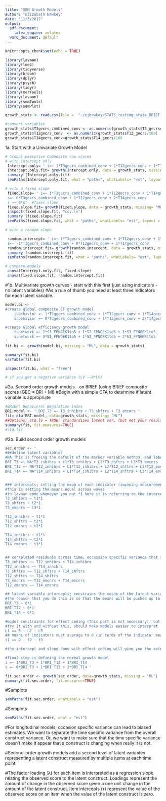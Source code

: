 ```yaml
---
title: "SEM Growth Models"
author: "Elizabeth Hawkey"
date: "11/5/2017"
output:
  pdf_document: 
    latex_engine: xelatex
  word_document: default
---
```


```r
knitr::opts_chunk$set(echo = TRUE)
```

```r

library(lavaan)
library(lme4)
library(tidyverse)
library(broom)
library(dplyr)
library(psych)
library(tidyr)
library(merTools)
library(lavaan)
library(semTools)
library(semPlot)

growth_stats <- read.csv(file =  "~/ejhawkey/STATS_resting_state_BRIEF.csv")

#convert variables
growth_stats$T3gecrs_combined_conv <- as.numeric(growth_stats$T3_gecrscombined/100)
growth_stats$T12gecrs_conv  <- as.numeric(growth_stats$T12_gecrs/100)
growth_stats$T14gecrs_conv=growth_stats$T14_gecrs/100
```


1a. Start with a Univariate Growth Model
```r
# Global Executive Composite raw scores
# with intercept only 
 Intercept.only= ' i=~ 1*T3gecrs_combined_conv + 1*T12gecrs_conv + 1*T14gecrs_conv' 
 Intercept.only.fit= growth(Intercept.only, data = growth_stats, missing= "ML")
 summary (Intercept.only.fit)
 semPaths(Intercept.only.fit, what = "paths", whatLabels= "est", layout = "tree")

# with a fixed slope
 fixed.slope= ' i=~ 1*T3gecrs_combined_conv + 1*T12gecrs_conv + 1*T14gecrs_conv
 s=~ 0*T3gecrs_combined_conv + 1*T12gecrs_conv + 2*T14gecrs_conv
 s ~~ 0*s'  #fixes slope
 fixed.slope.fit= growth(fixed.slope, data = growth_stats, missing= "ML")
 inspect(fixed.slope.fit, "cov.lv")
 summary (fixed.slope.fit)
 semPaths(fixed.slope.fit, what = "paths", whatLabels= "est", layout = "tree")

# with a random slope

 random.intercept= ' i=~ 1*T3gecrs_combined_conv + 1*T12gecrs_conv + 1*T14gecrs_conv
 s=~ -1*T3gecrs_combined_conv + 0*T12gecrs_conv + 1*T14gecrs_conv'
 random.intercept.fit= growth(random.intercept, data = growth_stats, missing= "ML")
 summary (random.intercept.fit)
 semPaths(random.intercept.fit, what = "paths", whatLabels= "est", layout = "tree")

# compare models 
 anova(Intercept.only.fit, fixed.slope)
 anova(fixed.slope.fit, random.intercept.fit)

```

#1b. Multivariate growth curves - start with this first (just using indicators - no latent variables)
#As a rule of thumb you need at least three indicators for each latent variable.

```r

model.bi <- '
#create global composite EF growth model
    i.behavior =~ 1*T3gecrs_combined_conv + 1*T12gecrs_conv + 1*T14gecrs_conv
    s.behavior =~ 0*T3gecrs_combined_conv + 1*T12gecrs_conv + 2*T14gecrs_conv 

#create Global efficiency growth model 
    i.network =~ 1*S1_FPNGEK1to5 + 1*S2_FPNGEK1to5 + 1*S3_FPNGEK1to5 
    s.network =~ 0*S1_FPNGEK1to5 + 1*S2_FPNGEK1to5 + 2*S3_FPNGEK1to5 
'
fit.bi <- growth(model.bi, missing = "ML", data = growth_stats)

summary(fit.bi)
varTable(fit.bi)

inspect(fit.bi, what = "free")

# if you get a negative variance (LV ~~0*LV)

```



#2a. Second order growth models - on BRIEF (using BRIEF composite scores (GEC = BRI + MI)
#Begin with a simple CFA to determine if latent variable is appropriate

```r
#BRIEF: Behavioral Regulation Index
BRI.model <- ' BRI.T3 =~ T3_inhibrs + T3_shftrs + T3_emcnrs ' 
fit= cfa(BRI.model, data=growth_stats, missing= "ML")
##Options: std.lv = TRUE: standardizes latent var. (but not your results) uses fixed factor method
summary(fit, fit.measures=TRUE)
#std.fit
```

#2b. Build second order growth models 
```r
sec.order <- '
###define latent variables
#NA This is freeing the default of the marker variable method, and labeling the indicators
BRI_T3 =~ NA*T3_inhibrs + L1*T3_inhibrs + L2*T3_shftrs + L3*T3_emcnrs 
BRI_T12 =~ NA*T12_inhibrs + L1*T12_inhibrs + L2*T12_shftrs + L3*T12_emcnrs 
BRI_T14 =~ NA*T14_inhibrs + L1*T14_inhibrs + L2*T14_shftrs + L3*T14_emcnrs 


### intercepts; setting the mean of each indicator (imposing measurement invariance)
#this is setting the means equal across waves
#in lavaan code whenever you put *1 here it is referring to the intercept
T3_inhibrs ~ t1*1
T3_shftrs ~ t2*1
T3_emcnrs ~ t3*1

T12_inhibrs ~ t1*1
T12_shftrs ~ t2*1
T12_emcnrs ~ t3*1

T14_inhibrs ~ t1*1
T14_shftrs ~ t2*1
T14_emcnrs ~ t3*1


## correlated residuals across time; occassion specific variance that is not common to the latent factor
T3_inhibrs ~~ T12_inhibrs + T14_inhibrs
T12_inhibrs ~~ T14_inhibrs
T3_shftrs ~~ T12_shftrs + T14_shftrs
T12_shftrs ~~ T14_shftrs
T3_emcnrs ~~ T12_emcnrs + T14_emcnrs 
T12_emcnrs ~~ T14_emcnrs

## latent variable intercepts; constrains the means of the latent variable intercepts to 0
#the reason that you do this is so that the means will be pushed up to the second order LVs
BRI_T3 ~ 0*1
BRI_T12 ~ 0*1
BRI_T14 ~ 0*1

#model constraints for effect coding (this part is not necessary); but it creats effect #coding: loadings must average to 1 (the three here changes to how many indicators you have; so change this based on the # of indicators)
#try it with and without this, should make models easier to interpret
L1 == 3 - L2 - L3
## means of indicators must average to 0 (in terms of the indicator means)
t1 == 0 - t2 - t3

#the intercept and slope done with effect coding will give you the actual metric from your indicator variables (puts it in whatever metric you were measuring them in)

#final step is defining the normal growth model
i =~ 1*BRI_T3 + 1*BRI_T12 + 1*BRI_T14
s =~ 0*BRI_T3 + 1*BRI_T12 + 2*BRI_T14 '

fit.sec.order <- growth(sec.order, data=growth_stats, missing = "ML")
summary(fit.sec.order, fit.measures=TRUE)

```


#Semplots 
```r
semPaths(fit.sec.order, whatLabels = "est")
```

#Semplots 
```r
semPaths(fit.sec.order, what = "est")
```


#For longitudinal models, occasion specific variance can lead to biased estimates. We want to separate the time specific variance from the overall construct variance. Or, we want to make sure that the time specific variance doesn’t make it appear that a construct is changing when really it is not.

#Second-order growth models add a second level of latent variables representing a latent construct measured by multiple items at each time point

#The factor loading (λ) for each item is interpreted as a regression slope relating the observed score to the latent construct. Loadings represent the amount of change in the observed score given a one unit change in the amount of the latent construct. Item intercepts (τ) represent the value of the observed score on an item when the value of the latent construct is zero.
